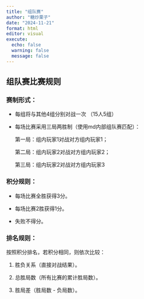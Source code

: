 ```yaml
---
title: "组队赛"
author: "糖炒栗子"
date: "2024-11-21"
format: html
editor: visual
execute:
  echo: false
  warning: false
  message: false
---
```


## 组队赛比赛规则

### 赛制形式：

-   每组将与其他4组分别对战一次 （15人5组）

-   每场比赛采用三局两胜制（使用md内部组队赛匹配）：

    第一局：组内玩家1对战对方组内玩家1；

    第二局：组内玩家2对战对方组内玩家2；

    第三局：组内玩家2对战对方组内玩家3

### 积分规则：

-   每场比赛全胜获得3分。

-   每场比赛2胜获得1分。

-   失败不得分。

### 排名规则：

按照积分排名，若积分相同，则依次比较：

1.  胜负关系（直接对战结果）。

2.  总胜局数（所有比赛的累计胜局数）。

3.  胜局差（胜局数 - 负局数）。

